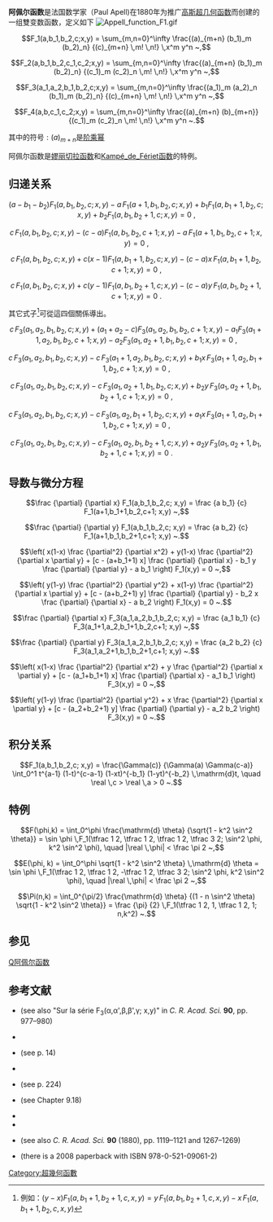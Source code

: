 '''阿佩尔函数'''是法国数学家（Paul Apell)在1880年为推广[[超几何函数|高斯超几何函数]]而创建的一组雙变数函数，定义如下
[[File:Appell_function_F1.gif|thumb]]


:<math>
F_1(a,b_1,b_2,c;x,y) = \sum_{m,n=0}^\infty \frac{(a)_{m+n} (b_1)_m (b_2)_n} {(c)_{m+n} \,m! \,n!} \,x^m y^n ~,
</math>


:<math>
F_2(a,b_1,b_2,c_1,c_2;x,y) = \sum_{m,n=0}^\infty \frac{(a)_{m+n} (b_1)_m (b_2)_n} {(c_1)_m (c_2)_n \,m! \,n!} \,x^m y^n ~,
</math>
 

:<math>
F_3(a_1,a_2,b_1,b_2,c;x,y) = \sum_{m,n=0}^\infty \frac{(a_1)_m (a_2)_n (b_1)_m (b_2)_n} {(c)_{m+n} \,m! \,n!} \,x^m y^n ~,
</math>



:<math>
F_4(a,b,c_1,c_2;x,y) = \sum_{m,n=0}^\infty \frac{(a)_{m+n} (b)_{m+n}} {(c_1)_m (c_2)_n \,m! \,n!} \,x^m y^n ~.
</math>


其中的符号<math>:(a)_{m+n}</math>是[[遞進階乘與遞降階乘|阶乘幂]]

阿佩尔函数是[[嫪丽切拉函数|嫪丽切拉函数]]和[[Kampé_de_Fériet函数|Kampé_de_Fériet函数]]的特例。

==归递关系==
:<math>
(a-b_1-b_2) F_1(a,b_1,b_2,c; x,y) - a \,F_1(a+1,b_1,b_2,c; x,y) + b_1 F_1(a,b_1+1,b_2,c; x,y) + b_2 F_1(a,b_1,b_2+1,c; x,y) = 0 ~,
</math>

:<math>
c \,F_1(a,b_1,b_2,c; x,y) - (c-a) F_1(a,b_1,b_2,c+1; x,y) - a \,F_1(a+1,b_1,b_2,c+1; x,y) = 0 ~,
</math>

:<math>
c \,F_1(a,b_1,b_2,c; x,y) + c(x-1) F_1(a,b_1+1,b_2,c; x,y) - (c-a)x \,F_1(a,b_1+1,b_2,c+1; x,y) = 0 ~,
</math>

:<math>
c \,F_1(a,b_1,b_2,c; x,y) + c(y-1) F_1(a,b_1,b_2+1,c; x,y) - (c-a)y \,F_1(a,b_1,b_2+1,c+1; x,y) = 0 ~.
</math>

其它式子<ref>例如：<math>(y-x) F_1(a, b_1+1, b_2+1,c,x,y) = y \, F_1(a,b_1,b_2+1,c,x,y) - x \, F_1(a,b_1+1,b_2,c,x,y)</math></ref>可從這四個關係導出。


:<math>
c \,F_3(a_1,a_2,b_1,b_2,c; x,y) + (a_1+a_2-c) F_3(a_1,a_2,b_1,b_2,c+1; x,y) - a_1 F_3(a_1+1,a_2,b_1,b_2,c+1; x,y) - a_2 F_3(a_1,a_2+1,b_1,b_2,c+1; x,y) = 0 ~,
</math>

:<math>
c \,F_3(a_1,a_2,b_1,b_2,c; x,y) - c \,F_3(a_1+1,a_2,b_1,b_2,c; x,y) + b_1 x \,F_3(a_1+1,a_2,b_1+1,b_2,c+1; x,y) = 0 ~,
</math>

:<math>
c \,F_3(a_1,a_2,b_1,b_2,c; x,y) - c \,F_3(a_1,a_2+1,b_1,b_2,c; x,y) + b_2 y \,F_3(a_1,a_2+1,b_1,b_2+1,c+1; x,y) = 0 ~,
</math>

:<math>
c \,F_3(a_1,a_2,b_1,b_2,c; x,y) - c \,F_3(a_1,a_2,b_1+1,b_2,c; x,y) + a_1 x \,F_3(a_1+1,a_2,b_1+1,b_2,c+1; x,y) = 0 ~,
</math>

:<math>
c \,F_3(a_1,a_2,b_1,b_2,c; x,y) - c \,F_3(a_1,a_2,b_1,b_2+1,c; x,y) + a_2 y \,F_3(a_1,a_2+1,b_1,b_2+1,c+1; x,y) = 0 ~.
</math>

==导数与微分方程==

:<math>
\frac {\partial} {\partial x} F_1(a,b_1,b_2,c; x,y) = \frac {a b_1} {c} F_1(a+1,b_1+1,b_2,c+1; x,y) ~,
</math>

:<math>
\frac {\partial} {\partial y} F_1(a,b_1,b_2,c; x,y) = \frac {a b_2} {c} F_1(a+1,b_1,b_2+1,c+1; x,y) ~.
</math>


:<math>
\left( x(1-x) \frac {\partial^2} {\partial x^2} + y(1-x) \frac {\partial^2} 
{\partial x \partial y} + [c - (a+b_1+1) x] \frac {\partial} {\partial x} - b_1 y 
\frac {\partial} {\partial y} - a b_1 \right) F_1(x,y) = 0 ~,
</math>

:<math>
\left( y(1-y) \frac {\partial^2} {\partial y^2} + x(1-y) \frac {\partial^2} 
{\partial x \partial y} + [c - (a+b_2+1) y] \frac {\partial} {\partial y} - b_2 x 
\frac {\partial} {\partial x} - a b_2 \right) F_1(x,y) = 0 ~.
</math>


:<math>
\frac {\partial} {\partial x} F_3(a_1,a_2,b_1,b_2,c; x,y) = \frac {a_1 b_1} {c} F_3(a_1+1,a_2,b_1+1,b_2,c+1; x,y) ~,
</math>

:<math>
\frac {\partial} {\partial y} F_3(a_1,a_2,b_1,b_2,c; x,y) = \frac {a_2 b_2} {c} F_3(a_1,a_2+1,b_1,b_2+1,c+1; x,y) ~.
</math>



:<math>
\left( x(1-x) \frac {\partial^2} {\partial x^2} + y \frac {\partial^2} 
{\partial x \partial y} + [c - (a_1+b_1+1) x] \frac {\partial} {\partial x} - 
a_1 b_1 \right) F_3(x,y) = 0 ~,
</math>

:<math>
\left( y(1-y) \frac {\partial^2} {\partial y^2} + x \frac {\partial^2} 
{\partial x \partial y} + [c - (a_2+b_2+1) y] \frac {\partial} {\partial y} - 
a_2 b_2 \right) F_3(x,y) = 0 ~.
</math>

==积分关系==
:<math>
F_1(a,b_1,b_2,c; x,y) = \frac{\Gamma(c)} {\Gamma(a) \Gamma(c-a)} 
\int_0^1 t^{a-1} (1-t)^{c-a-1} (1-xt)^{-b_1} (1-yt)^{-b_2} \,\mathrm{d}t, 
\quad \real \,c > \real \,a > 0 ~.
</math>
==特例==
:<math>
F(\phi,k) = \int_0^\phi \frac{\mathrm{d} \theta} 
{\sqrt{1 - k^2 \sin^2 \theta}} = \sin \phi \,F_1(\tfrac 1 2, \tfrac 1 2, \tfrac 1 2, \tfrac 3 2; \sin^2 \phi, k^2 \sin^2 \phi), \quad |\real \,\phi| < \frac \pi 2 ~,
</math>

:<math>
E(\phi, k) = \int_0^\phi \sqrt{1 - k^2 \sin^2 \theta} \,\mathrm{d} \theta = \sin \phi \,F_1(\tfrac 1 2, \tfrac 1 2, -\tfrac 1 2, \tfrac 3 2; \sin^2 \phi, k^2 \sin^2 \phi), \quad |\real \,\phi| < \frac \pi 2 ~,
</math>

:<math>
\Pi(n,k) = \int_0^{\pi/2} \frac{\mathrm{d} \theta} {(1 - n \sin^2 \theta) 
\sqrt{1 - k^2 \sin^2 \theta}} = \frac {\pi} {2} \,F_1(\tfrac 1 2, 1, \tfrac 1 2, 1; 
n,k^2) ~.
</math>

==参见==
[[Q阿佩尔函数|Q阿佩尔函数]]

==参考文献==
<references/>
* {{cite journal | last= Appell | first= Paul | authorlink= Paul Émile Appell | title= Sur les séries hypergéométriques de deux variables et sur des équations différentielles linéaires aux dérivées partielles | language= fr | journal= Comptes rendus hebdomadaires des séances de l'Académie des sciences | year= 1880 | volume= 90 | pages= 296–298 and 731–735 | jfm= 12.0296.01 | ref= harv}} (see also "Sur la série F<sub>3</sub>(α,α',β,β',γ; x,y)" in ''C. R. Acad. Sci.'' '''90''', pp. 977–980)
* {{cite journal | last= Appell | first= Paul | title= Sur les fonctions hypergéométriques de deux variables | language= fr | url= http://portail.mathdoc.fr/JMPA/afficher_notice.php?id=JMPA_1882_3_8_A8_0 | journal= [[Journal_de_Mathématiques_Pures_et_Appliquées|Journal de Mathématiques Pures et Appliquées]] | series= (3ème série) | year= 1882 | volume= 8 | pages= 173–216 | ref= harv }}{{Dead link|date=2018年6月 |bot=InternetArchiveBot |fix-attempted=no }}
* {{cite book | last1= Appell | first1= Paul | last2= Kampé de Fériet | first2= Joseph | author2-link= Joseph Kampé de Fériet | title= Fonctions hypergéométriques et hypersphériques; Polynômes d'Hermite | language= fr | location= Paris | publisher= Gauthier–Villars | year= 1926 | jfm= 52.0361.13 | ref= harv}} (see p. 14)
* {{dlmf | id= 16.13 | first= R. A. | last= Askey | first2= Adri B. Olde | last2= Daalhuis}}
* {{cite book | first1= H. | last1= Bateman | author1-link= Harry Bateman | first2= A. | last2= Erdélyi | author2-link= Arthur Erdélyi | title= Higher Transcendental Functions, Vol. I | url= http://apps.nrbook.com/bateman/Vol1.pdf | format= PDF | location= New York | publisher= McGraw–Hill | year= 1953 | ref= harv | access-date= 2015-04-04 | archive-date= 2011-08-11 | archive-url= https://web.archive.org/web/20110811153220/http://apps.nrbook.com/bateman/Vol1.pdf | dead-url= no }} (see p. 224)
* {{cite book | last1= Gradshteyn | first1= Izrail' Solomonovich | last2= Ryzhik | first2= Iosif Moiseevich | title= Tablitsy integralov, summ, ryadov i proizvedeniy [Tables of integrals, sums, series and products] | language= ru | edition= 5th | location= Moscow | publisher= Nauka | year= 1971 | ref= harv}} (see Chapter 9.18)
* {{cite journal | last= Humbert | first= Pierre | authorlink= Pierre Humbert (mathematician) | title= Sur les fonctions hypercylindriques | language= fr | journal= Comptes rendus hebdomadaires des séances de l'Académie des sciences | year= 1920 | volume= 171 | pages= 490–492 | jfm= 47.0348.01 | ref= harv}}
* {{cite journal | last= Lauricella | first= Giuseppe | authorlink= Giuseppe Lauricella | title= Sulle funzioni ipergeometriche a più variabili | language= it | journal= [[Rendiconti_del_Circolo_Matematico_di_Palermo|Rendiconti del Circolo Matematico di Palermo]] | year= 1893 | volume= 7 | pages= 111–158 | doi= 10.1007/BF03012437 | jfm= 25.0756.01 | ref= harv}}
* {{cite journal | last= Picard | first= Émile | authorlink= Charles Émile Picard | title= Sur une extension aux fonctions de deux variables du problème de Riemann relativ aux fonctions hypergéométriques | language= fr | url= http://www.numdam.org/item?id=ASENS_1881_2_10__305_0 | journal= Annales scientifiques de l'École Normale Supérieure | series= (2ème série) | year= 1881 | volume= 10 | pages= 305–322 | jfm= 13.0389.01 | ref= harv | access-date= 2015-04-04 | archive-date= 2015-01-21 | archive-url= https://web.archive.org/web/20150121134005/http://www.numdam.org/item?id=ASENS_1881_2_10__305_0 | dead-url= no }} (see also ''C. R. Acad. Sci.'' '''90''' (1880), pp. 1119–1121 and 1267–1269)
* {{cite book | last= Slater | first= Lucy Joan | authorlink= Lucy Joan Slater | title= Generalized hypergeometric functions | url= https://archive.org/details/generalizedhyper0000unse_g0b6 | location= Cambridge, UK | publisher= Cambridge University Press | year= 1966 | isbn= 0-521-06483-X | mr= 0201688 | ref= harv}} (there is a 2008 paperback with ISBN 978-0-521-09061-2)


[[Category:超幾何函數|Category:超幾何函數]]
